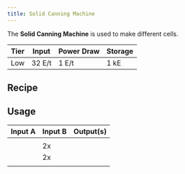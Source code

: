 ```yaml
---
title: Solid Canning Machine
---
```


<ItemImage
  file="solid_canning_machine"
  alt="Solid Canning Machine"
  size="200"
/>

The **Solid Canning Machine** is used to make different cells.

| Tier | Input  | Power Draw | Storage |
| ---- | ------ | ---------- | ------- |
| Low  | 32 E/t | 1 E/t      | 1 kE    |

## Recipe

<CraftingTable recipe="input techreborn:tin_ingot techreborn:electronic_circuit techreborn:tin_ingot input techreborn:tin_ingot techreborn:basic_machine_frame techreborn:tin_ingot input techreborn:tin_ingot techreborn:tin_ingot techreborn:tin_ingot output techreborn:solid_canning_machine" />

## Usage

| Input A                                           | Input B                                  | Output(s)                                            |
| ------------------------------------------------- | ---------------------------------------- | ---------------------------------------------------- |
| <McItem slug="techreborn:compressed_plantball" /> | <McItem slug="techreborn:empty_cell" />  | <McItem slug="techreborn:biofuel_cell" />            |
| <McItem slug="techreborn:helium_cell" />          | 2x<McItem slug="techreborn:tin_ingot" /> | <McItem slug="techreborn:helium_coolant_cell_60k" /> |
| <McItem slug="techreborn:water_cell" />           | 2x<McItem slug="techreborn:tin_ingot" /> | <McItem slug="techreborn:water_coolant_cell_10k" />  |
| <McItem slug="techreborn:sulfur_dust" />          | <McItem slug="techreborn:empty_cell" />  | <McItem slug="techreborn:sulfur_cell" />             |

